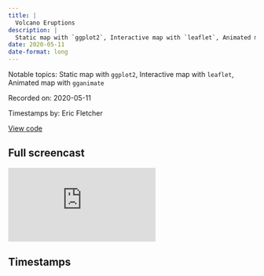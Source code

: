 ```yaml
---
title: |
  Volcano Eruptions
description: |
  Static map with `ggplot2`, Interactive map with `leaflet`, Animated map with `gganimate`
date: 2020-05-11
date-format: long
---
```


Notable topics: Static map with `ggplot2`, Interactive map with `leaflet`, Animated map with `gganimate`

Recorded on: 2020-05-11

Timestamps by: Eric Fletcher

[View code](https://github.com/dgrtwo/data-screencasts/blob/master/volcano-eruptions.Rmd)

## Full screencast

<iframe class="video" src="https://www.youtube.com/embed/pZINGjQ86Hc" title="YouTube video player" frameborder="0" allow="accelerometer; autoplay; clipboard-write; encrypted-media; gyroscope; picture-in-picture" allowfullscreen></iframe>

## Timestamps

<script id="timestamps" type="application-json">[{"timestamp_with_hours":"0:7:00","description":"Change the `last_eruption_year` into `years_ago` by using `mutate` from the `dplyr` package with `years_ago = 2020 - as.numeric(last_eruption_year))`. In the plot David includes `+1` to account for 0 values in the `years_ago` variable.","functions":"mutate","packages":"dplyr","timestamp_sec":420},{"timestamp_with_hours":"0:9:50","description":"Use `str_detect` from the `stringr` package to search the `volcano_name` variable for `Vesuvius` when not sure if spelling is correct.","functions":"str_detect","packages":"stringr","timestamp_sec":590},{"timestamp_with_hours":"0:12:50","description":"Use the `longitude` and `latitude` to create a world map showing where the volcanoes are located.","functions":"grom_point | theme_map | borders","packages":"ggplot2 | ggthemes","timestamp_sec":770},{"timestamp_with_hours":"0:15:30","description":"Use `fct_lump` from the`forcats` package to lump together all `primary_volcano_type` factor levels except for the `n` most frequent.","functions":"fct_lump","packages":"forcats","timestamp_sec":930},{"timestamp_with_hours":"0:16:25","description":"Use `str_remove` from the `stringr` package with the regular expression `\"\\\\(.\\\\)\"` to remove the parentheses.","functions":"str_remove","packages":"stringr","timestamp_sec":985},{"timestamp_with_hours":"0:18:30","description":"Use the `leaflet` package to create an interactive map with popup information about each volcano.","functions":"leaflet | addTiles | addCircleMarkers","packages":"leaflet","timestamp_sec":1110},{"timestamp_with_hours":"0:24:10","description":"Use `glue` from the `glue` package to create an `HTML` string by concatenating `volcano_name` and `primary_volcano_type` between `HTML <p><\/p> tags`.","functions":"glue","packages":"glue","timestamp_sec":1450},{"timestamp_with_hours":"0:27:15","description":"Use the `DT` package to turn the `leaflet` popup information into a `datatable`.","functions":"gather | nest | map","packages":"DT","timestamp_sec":1635},{"timestamp_with_hours":"0:31:40","description":"Use `str_replace_all` fromt he `stringr` package to replace all the underscores `_` in `volcano_name` with space. Then use `str_to_title` from the `stringr` package to convert the `volcano_name` variable to title case.","functions":"str_replace | str_to_title","packages":"stringr","timestamp_sec":1900},{"timestamp_with_hours":"0:32:05","description":"Use `kable` with `format = HTML`  from the `knitr` package instead of `DT` to make turning the data into `HTML` much easier.","functions":"kable","packages":"knitr","timestamp_sec":1925},{"timestamp_with_hours":"0:34:05","description":"Use `paste0` from `base` R to bold the `Volcano Name`, `Primary Volcano Type`, and `Last Eruption Year` in the `leaflet` popup.","functions":"paste0","packages":"base","timestamp_sec":2045},{"timestamp_with_hours":"0:34:50","description":"Use `replace_na` from the `tidyr` package to replace `unknown` with `NA`.","functions":"replace_na","packages":"tidyr","timestamp_sec":2090},{"timestamp_with_hours":"0:37:15","description":"Use `addMeasure` from the `leaflet` package to add a tool to the map that allows for the measuring of distance between points.","functions":"addMeasure","packages":"leaflet","timestamp_sec":2235},{"timestamp_with_hours":"0:39:30","description":"Use `colorNumeric` from the `leaflet` package to color the points based on their `population within 5km`. To accomplish this, David creates 2 new variables: 1) `transformed_pop` to get the population on a `log2` scale & 2) `pop_color` which uses the `colorNumeric` function to generate the color hex values based on `transformed_pop`.","functions":"colorNumeric","packages":"leaflet","timestamp_sec":2370},{"timestamp_with_hours":"0:46:30","description":"Use the `gganimate` package to create an animated map.","functions":"transition_time | frame_time","packages":"gganimate","timestamp_sec":2790},{"timestamp_with_hours":"0:48:45","description":"Use `geom_point` from the `ggplot2` package with `size = .00001 * 10 ^ vei` so the size of the points are then proportional to the `volume` metrics provided in the `Volcano Eruption Index`. The metrics are in `Km^3`.","functions":"geom_point","packages":"ggplot2","timestamp_sec":2925},{"timestamp_with_hours":"0:50:20","description":"Use `scale_size_continuous` from the `ggplot2` package with `range = c(.1, 6)` to make the smaller points smaller and larger points larger.","functions":"scale_size_continuous","packages":"ggplot2","timestamp_sec":3020},{"timestamp_with_hours":"0:50:55","description":"Use `scale_color_gradient2` from the `ggplot2` package to apply color gradient to each point based on the volcano size and whether its low or high.","functions":"scale_color_gradient2","packages":"ggplot2","timestamp_sec":3055},{"timestamp_with_hours":"0:59:40","description":"Summary of screencast while waiting for `gganimate` map to render. \n\nAlso, brief discussion on using `transition_reveal` instead of `transition_time` to keep the point on the map instead of replacing them in each frame.","functions":"transition_reveal","packages":"gganimate","timestamp_sec":3580}]</script>

